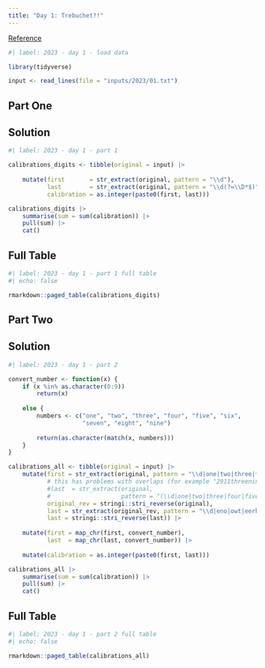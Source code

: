 ```yaml
---
title: "Day 1: Trebuchet?!"
---
```


[Reference](https://adventofcode.com/2023/day/1)

```r
#| label: 2023 - day 1 - load data

library(tidyverse)

input <- read_lines(file = "inputs/2023/01.txt")
```

## Part One

::: {.panel-tabset}

## Solution

```r
#| label: 2023 - day 1 - part 1

calibrations_digits <- tibble(original = input) |> 
    
    mutate(first       = str_extract(original, pattern = "\\d"),
           last        = str_extract(original, pattern = "\\d(?=\\D*$)"),
           calibration = as.integer(paste0(first, last)))

calibrations_digits |> 
    summarise(sum = sum(calibration)) |>
    pull(sum) |> 
    cat()
```

## Full Table

```r
#| label: 2023 - day 1 - part 1 full table
#| echo: false

rmarkdown::paged_table(calibrations_digits)
```

:::

## Part Two

::: {.panel-tabset}

## Solution

```r
#| label: 2023 - day 1 - part 2

convert_number <- function(x) {
    if (x %in% as.character(0:9))
        return(x)
    
    else {
        numbers <- c("one", "two", "three", "four", "five", "six",
                     "seven", "eight", "nine")
        
        return(as.character(match(x, numbers)))
    }
}

calibrations_all <- tibble(original = input) |> 
    mutate(first = str_extract(original, pattern = "\\d|one|two|three|four|five|six|seven|eight|nine"),
           # this has problems with overlaps (for example "2911threeninesdvxvheightwobm" matches "eight" not "two")
           #last  = str_extract(original,
           #                    pattern = "(\\d|one|two|three|four|five|six|seven|eight|nine)(?!.*(\\d|one|two|three|four|five|six|seven|eight|nine).*$)")
           original_rev = stringi::stri_reverse(original),
           last = str_extract(original_rev, pattern = "\\d|eno|owt|eerht|ruof|evif|xis|neves|thgie|enin"),
           last = stringi::stri_reverse(last)) |> 
    
    mutate(first = map_chr(first, convert_number),
           last  = map_chr(last, convert_number)) |> 
    
    mutate(calibration = as.integer(paste0(first, last)))

calibrations_all |> 
    summarise(sum = sum(calibration)) |> 
    pull(sum) |> 
    cat()
```

## Full Table

```r
#| label: 2023 - day 1 - part 2 full table
#| echo: false

rmarkdown::paged_table(calibrations_all)
```

:::
